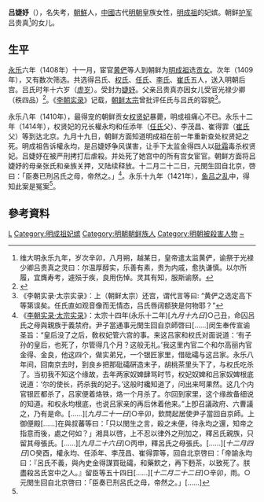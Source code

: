 '''吕婕妤'''（{{bd|1393年||1413年||catIdx=L}}），名失考，[[朝鮮王朝|朝鮮]]人，[[中國|中國]]古代[[明朝|明朝]]皇族女性，[[明成祖|明成祖]]的妃嫔。朝鲜[[护军|护军]]吕贵真<ref>维大明永乐九年，岁次辛卯，八月朔，越某日，皇帝遣太监黄俨，谕祭于光禄少卿吕贵真之灵曰：尔温厚醇实，乐善有素，贵为内戚，愈执谦慎。以尔所履，宜膺寿考，遽殒于疾，良用伤悼。灵其有知，服斯谕祭。</ref>的女儿。 

== 生平 ==

[[永乐_(明朝)|永乐]]六年（1408年）十一月，宦官[[黄俨_(明朝宦官)|黄俨]]等人到朝鲜为[[明成祖|明成祖]]选[[贡女|贡女]]。次年（1409年），又有数次筛选。共选得吕氏、[[恭獻賢妃|权氏]]、[[任顺妃|任氏]]、[[李昭仪_(明成祖)|李氏]]、[[康靖莊和惠妃|崔氏]]五人，送入明朝后宫。吕氏时年十六岁（[[虚岁|虚岁]]）。受封为[[婕妤|婕妤]]。父亲吕贵真亦因女儿受官光禄少卿（秩四品）<ref name="a1">{{cite thesis |url=http://cdmd.cnki.com.cn/Article/CDMD-10052-2006134544.htm |title=《明初朝鲜贡女问题研究》 |format= |author=肖春娟 |degree=硕士 |accessdate=2022-03-16 |year=2006 |publisher=中央民族大学 |quote= |language=Zh-hans |archive-date=2022-04-03 |archive-url=https://web.archive.org/web/20220403043514/http://cdmd.cnki.com.cn/Article/CDMD-10052-2006134544.htm |dead-url=no }}</ref>{{Rp|15—16，20}}。《[[李朝实录|李朝实录]]》记载，[[朝鲜太宗|朝鲜太宗]]曾批评任氏与吕氏的容貌<ref>《李朝实录·太宗实录》：上（朝鲜太宗）还宫，谓代言等曰: “黄俨之选定高下等第误矣。任氏直如观音像而无情态，吕氏唇阔额狭是何物耶？”</ref>。

永乐八年（1410年），最得宠的朝鲜贡女[[权贤妃|权贤妃]]暴薨，明成祖痛心不已。永乐十二年（1414年），权贤妃的兄长權永均和任添年（[[任顺妃|任氏]]父）、李茂昌、崔得霏（[[康靖莊和惠妃|崔氏]]父）等到达北京。九月十九日，朝鲜方面知道明成祖在前一年重新查处权贤妃之死。明成祖告诉權永均，是吕婕妤争风谋害，让手下太监金得四人以[[砒霜|砒霜]]毒杀权贤妃。吕婕妤在被严刑拷打后虐殺。并处死了她宫中的所有宫女宦官。朝鲜方面将吕婕妤的母亲张氏和亲族关押，又陆续释放。十二月二十二日，元閔生回自北京，啓曰：「臣奏已刑呂氏之母，帝然之。」<ref>《[[s:朝鮮王朝實錄/太宗實錄/十四年|李朝实录·太宗实录]]》：太宗十四年(永乐十二年)[''九月十九日'']○己丑，命囚呂氏之母與親族于義禁府。尹子當通事元閔生回自京師啓曰[……]闵生奉传宣谕圣旨：“皇后没了之后，敎权妃管六宫的事。来这吕家和权氏对面说道：‘有子孙的皇后，也死了，尔管得几个月？这般无礼。’我这里内官二个和尔高丽内官金得、金良，他这四个，做实弟兄，一个银匠家里，借砒礵与这吕家。永乐八年间，回南京去时，到良乡把那砒礵硏造末子，胡桃茶里头下了，与权氏吃杀了。当初我不知这个缘故，去年两家奴婢肆骂时节，权妃奴婢和吕家奴婢根底说道：‘尔的使长，药杀我的妃子。’这般时纔知道了，问出来呵果然。这几个内官银匠都杀了，吕家便着烙铁，烙一个月杀了。尔回到家里，这个缘故备细说的知道。和权永均根底，也说吕家亲的再后休着他来。”上卽召議政府、六曹議之，乃有是命。[……][''九月二十一日'']○辛卯，欽問起居使尹子當回自京師。上御便殿[……]在與叔蕃等曰：「只以閔生之言，殺之未便，待永均之還，知帝之指意而後，處之何如？」湘具以啓，上不忍以律外之刑加之，釋呂氏親族，只留其母張氏。[……][''九月二十六日'']○丙申，釋呂氏之母張氏。[……][''十二月四日'']○癸酉，權永均、任添年、李茂昌、崔得霏等，回自北京啓曰：「帝諭永均曰：『呂氏不義，與內史金得謀買砒礵，和藥飮之，再下麪茶，以致死了。朕盡殺呂氏宮中之人。』留臣等五十四日[……][''十二月二十二日'']○辛卯，雨。○元閔生回自北京啓曰：「臣奏已刑呂氏之母，帝然之。」[……]</ref>。永乐十九年（1421年），[[鱼吕之乱|鱼吕之乱]]中，得知此案是冤案<ref name=a1/>{{Rp|31—32}}。

== 參考資料 ==
{{Reflist|25em}}

{{明成祖皇室}}
[[Category:朝鲜王朝女性人物|L]]
[[Category:明成祖妃嫔|Category:明成祖妃嫔]]
[[Category:明朝朝鲜族人|Category:明朝朝鲜族人]]
[[Category:明朝被殺害人物|Category:明朝被殺害人物]]
[[Category:呂姓|~]]